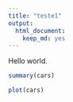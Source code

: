 ```yaml
---
title: "teste1"
output: 
  html_document: 
    keep_md: yes
---
```


Hello world.

```r
summary(cars)
```

```r
plot(cars)
```
